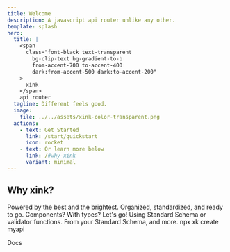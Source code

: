 ```yaml
---
title: Welcome
description: A javascript api router unlike any other.
template: splash
hero:
  title: |
    <span
      class="font-black text-transparent
        bg-clip-text bg-gradient-to-b
        from-accent-700 to-accent-400
        dark:from-accent-500 dark:to-accent-200"
    >
      xink
    </span>
    api router
  tagline: Different feels good.
  image:
    file: ../../assets/xink-color-transparent.png
  actions:
    - text: Get Started
      link: /start/quickstart
      icon: rocket
    - text: Or learn more below
      link: /#why-xink
      variant: minimal
---
```



## Why xink?

<CardGrid stagger>
  <Card title="It's a Vite Plugin" icon="seti:vite">
		Powered by the best and the brightest.
	</Card>
  <Card title="Directory-based Routing" icon="seti:folder">
		Organized, standardized, and ready to go.
	</Card>
	<Card title="Supports JSX" icon="seti:react">
		Components? With types? Let's go!
	</Card>
	<Card title="Easy Data Validation" icon="seti:db">
		Using Standard Schema or validator functions.
	</Card>
	<Card title="Automatic OpenAPI Docs" icon="document">
		From your Standard Schema, and more.
	</Card>
  <Card title="Setup is a one-liner" icon="forward-slash">
		npx xk create myapi
	</Card>
</CardGrid>

<LinkButton href="/start/quickstart" icon="right-arrow">Docs</LinkButton>
